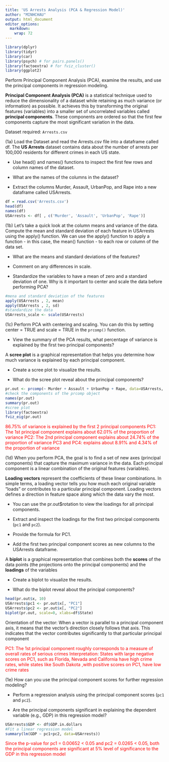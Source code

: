 ```yaml
---
title: 'US Arrests Analysis (PCA & Regression Model)'
author: "MINHCHAU"
output: html_document
editor_options: 
  markdown: 
    wrap: 72
---
```


```r
library(dplyr)
library(tidyr)
library(car) 
library(psych) # for pairs.panels()
library(factoextra) # for fviz_cluster()
library(ggplot2)

```


Perform Principal Component Analysis (PCA), examine the results, and use the principal components in regression modeling.

**Principal Component Analysis (PCA)** is a statistical technique used to reduce the dimensionality of a dataset while retaining as much variance (or information) as possible. It achieves this by transforming the original features (variables) into a smaller set of uncorrelated variables called **principal components**. These components are ordered so that the first few components capture the most significant variation in the data.

Dataset required: `Arrests.csv`

(1a) Load the Dataset and read the Arrests.csv file into a dataframe called df. The **US Arrests** dataset contains data about the number of arrests per 100,000 residents for different crimes in each US state.

-   Use head() and names() functions to inspect the first few rows and column names of the dataset.

-   What are the names of the columns in the dataset?

-   Extract the columns Murder, Assault, UrbanPop, and Rape into a new dataframe called USArrests.


```r
df = read.csv('Arrests.csv')
head(df)
names(df)
USArrests <- df[ , c('Murder', 'Assault', 'UrbanPop', 'Rape')]
```

(1b) Let's take a quick look at the column means and variance of the data. Compute the mean and standard deviation of each feature in USArrests using the apply() function. We can use the apply() function to apply a function - in this case, the mean() function - to each row or column of the data set.

-   What are the means and standard deviations of the features?

-   Comment on any differences in scale.

-   Standardize the variables to have a mean of zero and a standard deviation of one. Why is it important to center and scale the data before performing PCA?


```r
#mena and standard deviation of the features
apply(USArrests , 2, mean)
apply(USArrests , 2, sd)
#standardize the data
USArrests_scale <- scale(USArrests)

```

(1c) Perform PCA with centering and scaling. You can do this by setting center = TRUE and scale = TRUE in the `prcomp()` function.

-   View the summary of the PCA results, what percentage of variance is explained by the first two principal components?

A **scree plot** is a graphical representation that helps you determine how much variance is explained by each principal component.

-   Create a scree plot to visualize the results.

-   What do the scree plot reveal about the principal components?


```r
pr.out <- prcomp(~ Murder + Assault + UrbanPop + Rape, data=USArrests, center=TRUE, scale=TRUE)
#check the components of the prcomp object
names(pr.out)
summary(pr.out)
#scree plot
library(factoextra)
fviz_eig(pr.out)
```
::: {style="color: red"}
86.75% of variance is explained by the first 2 principal components
PC1: The 1st principal component explains about 62.01% of the proportion of variance
PC2: The 2nd principal component explains about 24.74% of the proportion of variance
PC3 and PC4: explains about 8.91% and 4.34% of the proportion of variance
:::

(1d) When you perform PCA, the goal is to find a set of new axes (principal components) that capture the maximum variance in the data. Each principal component is a linear combination of the original features (variables).

**Loading vectors** represent the coefficients of these linear combinations. In simple terms, a loading vector tells you how much each original variable "loads" or contributes to a particular principal component. Loading vectors defines a direction in feature space along which the data vary the most.

-   You can use the pr.out\$rotation to view the loadings for all principal components.

-   Extract and inspect the loadings for the first two principal components (`pc1` and `pc2`).

-   Provide the formula for PC1.

-   Add the first two principal component scores as new columns to the USArrests dataframe.

A **biplot** is a graphical representation that combines both the **scores** of the data points (the projections onto the principal components) and the **loadings** of the variables

-   Create a biplot to visualize the results.

-   What do the biplot reveal about the principal components?

```r
head(pr.out$x, 10)
USArrests$pc1 <- pr.out$x[, "PC1"]
USArrests$pc2 <- pr.out$x[, "PC2"]
biplot(pr.out, scale=0, xlabs=df$State)
```

Orientation of the vector: When a vector is parallel to a principal component axis, it means that the vector's direction closely follows that axis. This indicates that the vector contributes significantly to that particular principal component

::: {style="color: red"}
PC1: The 1st principal component roughly corresponds to a measure of overall rates of serious crimes
Interpretation: States with large negative scores on PC1, such as Florida, Nevada and California have high crime rates, while states like South Dakota ,with positive scores on PC1, have low crime rates
:::

(1e) How can you use the principal component scores for further
regression modeling?

-   Perform a regression analysis using the principal component scores (`pc1` and `pc2`).

-   Are the principal components significant in explaining the dependent variable (e.g., GDP) in this regression model?


```r
USArrests$GDP <- df$GDP.in.dollars
#Fit a linear regression model
summary(lm(GDP ~ pc1+pc2, data=USArrests))

```

::: {style="color: red"}
Since the p-value for pc1 = 0.00652 < 0.05 and pc2 = 0.0265 < 0.05, both the principal components are significant at 5% level of significance to the GDP in this regression model
:::
